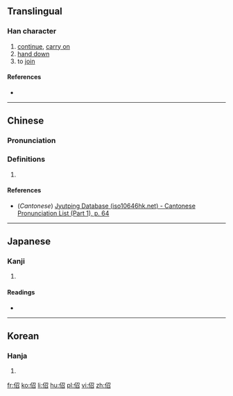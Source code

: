 ==Translingual==

===Han character===
{{Han char|rn=9|rad=人|as=05|sn=7|four=|canj=OSHR|ids=⿰亻召}}

# [[continue]], [[carry on]]
# [[hand down]]
# to [[join]]

====References====
* {{Han ref|kx=0098.050|dkj=00501|dj=0206.160|hdz=10140.060|uh=4F4B|ud=20299}}

----

==Chinese==
{{zh-forms}}

===Pronunciation===
{{zh-pron
|m=shào
|c=siu6
|mc=y
|oc=y
|ma=
|cat=v
}}

===Definitions===
# {{rfdef|lang=zh}}

====References====
* (''Cantonese'') [http://www.iso10646hk.net/jp/document/download.jsp Jyutping Database (iso10646hk.net) - Cantonese Pronunciation List (Part 1), p. 64]

----

==Japanese==

===Kanji===
{{ja-kanji|grade=|rs=人05}}

# {{defn|lang=ja|sort=人05}}

====Readings====
* {{ja-readings|on=[[しょう]] (shō), [[じょう]] (jō)|kun=[[たすける]] (tasukeru)}}

----

==Korean==

===Hanja===
{{ko-hanja|hangeul=소|rv=so|mr=so}}

# {{defn|lang=ko|sort=人05}}

[[fr:佋]]
[[ko:佋]]
[[li:佋]]
[[hu:佋]]
[[pl:佋]]
[[vi:佋]]
[[zh:佋]]